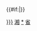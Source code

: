 {{navbox
|listclass=hlist
|name=湖南省人民政府
|title=[[湖南省人民政府]]
|image={{中华人民共和国国徽|60}}
|above=[[湖南省人民政府办公厅|办公厅（参事室）]]<sup>2</sup>
 
|group1=22 [[湖南省人民政府组成部门|组成部门]]
|list1=
* [[湖南省发展和改革委员会|发改委]]
* [[湖南省教育厅|教育厅]]
* [[湖南省科学技术厅|科技厅]]
* [[湖南省工业和信息化厅|工信厅]]
* [[湖南省民族宗教事务委员会|民宗委]]
* [[湖南省公安厅|公安厅]]
* [[湖南省民政厅|民政厅]]
* [[湖南省司法厅|司法厅]]
* [[湖南省财政厅|财政厅]]
* [[湖南省人力资源和社会保障厅|人社厅]]
* [[湖南省自然资源厅|自然资源厅]]
* [[湖南省生态环境厅|生态环境厅]]
* [[湖南省住房和城乡建设厅|住建厅]]
* [[湖南省交通运输厅|交通厅]]
* [[湖南省水利厅|水利厅]]
* [[湖南省农业农村厅|农业农村厅]]
* [[湖南省商务厅|商务厅]]
* [[湖南省文化和旅游厅|文旅厅]]
* [[湖南省卫生健康委员会|卫健委]]
* [[湖南省退役军人事务厅|退役军人厅]]
* [[湖南省应急管理厅|应急厅]]
* [[湖南省审计厅|审计厅]]
* [[湖南省人民政府外事办公室|外事办]]
 
|group2=1 [[湖南省人民政府直属特设机构|直属特设机构]]
|list2=
*[[湖南省人民政府国有资产监督管理委员会|国资委]]
 
|group3=15 [[湖南省人民政府直属机构|直属机构]]
|list3=
* [[湖南省林业局|林业局]]
* [[湖南省市场监督管理局|市场监管局]]
* [[湖南省广播电视局|广电局]]
* [[湖南省体育局|体育局]]
* [[湖南省统计局|统计局]]
* [[湖南省机关事务管理局|省管局]]
* [[湖南省人民政府研究室|研究室]]
* [[湖南省地方金融监督管理局|金融监管局]]
* [[湖南省人民防空办公室|人防办]]
* [[湖南省信访局|信访局]]
* [[湖南省乡村振兴局|乡村振兴局]]
* [[湖南省粮食和物资储备局|粮食和储备局]]
* [[湖南省医疗保障局|医保局]]
 
|group4=6 [[湖南省人民政府部门管理机构|部门管理机构]]
|list4=
* <sup>[[湖南省人民政府办公厅|政府办]]</sup>[[湖南省政务管理服务局]]
* <sup>[[湖南省发展和改革委员会|发改委]]</sup>[[湖南省能源局]]
* <sup>[[湖南省司法厅|司法厅]]</sup>[[湖南省监狱管理局]]
* <sup>[[湖南省文化和旅游厅|文旅厅]]</sup>[[湖南省文物局]]
* <sup>[[湖南省卫生健康委员会|卫健委]]</sup>[[湖南省中医药管理局]]
* <sup>[[湖南省市场监督管理局|市场监管局]]</sup>[[湖南省药品监督管理局]]
 
|group5=5 [[湖南省人民政府派出机构|派出机构]]
|list5=
{{Navbox |child
|list1=
|group2=5 [[湖南省人民政府驻外办事处|驻外办事处]]
|list2=
*[[湖南省人民政府驻北京办事处|北京]]
*[[湖南省人民政府驻上海办事处|上海]]
*[[湖南省人民政府驻广州办事处|广州]]
*[[湖南省人民政府驻深圳办事处|深圳]]
*[[湖南省人民政府驻海南自由贸易港办事处|海南自貿港]]
}}
 
|group6=10 [[湖南省人民政府直属事业单位|直属事业单位]]
|list6=
*[[湖南省地方志编纂委员会|方志委]]
*[[湖南省知识产权局|知产局]]
*[[湖南省地质矿产勘查开发局|地矿局]]
*[[湖南省核工业地质局|核工业地质局]]
*[[湖南省有色地质勘查局|色勘局]]
*[[湖南省煤田地质局|煤田局]]
*[[湖南省档案局|档案局]]
*[[湖南经济管理干部学院|经济管理干部学院]]
*[[湖南省农业科学院|农科院]]
*[[湖南省供销合作总社|供销社]]
 
|belowstyle=text-align:left;
|below=}}{{#if:{{{1|}}}|[[Category:湖南省人民政府{{{1|}}}]]}}<noinclude>
 
[[Category:省级人民政府机构导航模板|湘]]
[[Category:湖南省人民政府|*]]
[[Category:湖南政府模板|省]]
</noinclude>